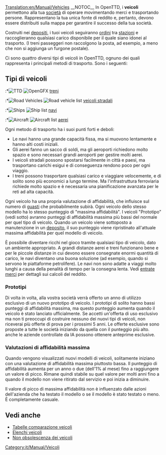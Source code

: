 [[Translation:en/Manual/Vehicles]]
{{it/Manual/Menu}}
__NOTOC__
In OpenTTD, i '''veicoli''' permettono alla tua [[it/Manual/Compagnia di trasporti|società]] di operare movimentando merci e trasportando persone. Rappresentano la tua unica fonte di reddito e, pertanto, devono essere distribuiti sulla mappa per garantire il successo della tua società.

Costruiti nei [[it/Manual/Depositi|depositi]], i tuoi veicoli seguiranno [[it/Manual/Ordini|ordini]] tra [[it/Manual/Stazioni|stazioni]] e raccoglieranno qualsiasi carico disponibile per il quale siano idonei al trasporto. (I treni passeggeri non raccolgono la posta, ad esempio, a meno che non si aggiunga un furgone postale).

Ci sono quattro diversi tipi di veicoli in OpenTTD, ognuno dei quali rappresenta i principali metodi di trasporto. Sono i seguenti:

== Tipi di veicoli ==
:*[[File:en/Manual/Manual html m16a497ce.png|TTD]] [[File:en/Manual/Train Information button.png|OpenGFX]] [[it/Manual/Treni|treni]]
:*[[File:en/Manual/Manual html m3518e48c.png|Road Vehicles]] [[File:en/Manual/Road Vehicle Information button.png|Road vehicle list]] [[it/Veicoli stradali|veicoli stradali]]
:*[[File:en/Manual/Manual html 53123a33.png|Ships]] [[File:en/Manual/Ship Information button.png|Ship list]] [[it/Navi|navi]]
:*[[File:en/Manual/Manual html 442702e6.png|Aircraft]] [[File:en/Manual/Aircraft Information button.png|Aircraft list]] [[it/Aerei|aerei]]

Ogni metodo di trasporto ha i suoi punti forti e deboli:
* Le navi hanno una grande capacità fissa, ma si muovono lentamente e hanno alti costi iniziali.
* Gli aerei fanno un sacco di soldi, ma gli aeroporti richiedono molto spazio e sono necessari grandi aeroporti per gestire molti aerei.
* I veicoli stradali possono spostarsi facilmente in città e paesi, ma trasportano carichi esigui e di conseguenza rendono poco per ogni viaggio.
* I treni possono trasportare qualsiasi carico e viaggiare velocemente, e di solito sono più economici a lungo termine. Ma l'infrastruttura ferroviaria richiede molto spazio e è necessaria una pianificazione avanzata per le reti ad alta capacità.

Ogni veicolo ha una propria valutazione di affidabilità, che influisce sul numero di [[it/Guasti|guasti]] che probabilmente subirà. Ogni veicolo dello stesso modello ha lo stesso punteggio di "massima affidabilità". I veicoli "Prototipo" (vedi sotto) avranno punteggi di affidabilità massima più bassi del normale per quel tipo di veicolo. Quando un veicolo viene sottoposto a manutenzione in un [[it/Manual/Depositi|deposito]], il suo punteggio viene ripristinato all'attuale massima affidabilità per quel modello di veicolo.

È possibile diventare ricchi nel gioco tramite qualsiasi tipo di veicolo, dato un ambiente appropriato. A grandi distanze aerei e treni funzionano bene e per le piccole distanze in cui devono essere consegnate enormi quantità di carico, le navi diventano una buona soluzione (ad esempio, quando si servono le piattaforme petrolifere). Le navi non sono adatte a viaggi molto lunghi a causa della penalità di tempo per la consegna lenta. Vedi [[it/Entrate merci|entrate merci]] per dettagli sui calcoli del reddito.

=== Prototipi ===
Di volta in volta, alla vostra società verrà offerto un anno di utilizzo esclusivo di un nuovo prototipo di veicolo. I prototipi di solito hanno bassi punteggi di affidabilità massima, ma questo punteggio aumenta quando il veicolo è stato lanciato ufficialmente. Se accetti un'offerta di uso esclusivo ma non ti preoccupi di costruire nessuno dei nuovi tipi di veicoli, non riceverai più offerte di prova per i prossimi 5 anni. Le offerte esclusive sono proposte a tutte le società iniziando da quella con il punteggio più alto. anche le aziende controllate da IA possono ottenere anteprime esclusive.

=== Valutazioni di affidabilità massima ===
Quando vengono visualizzati nuovi modelli di veicoli, solitamente iniziano con una valutazione di affidabilità massima piuttosto bassa. Il punteggio di affidabilità aumenta per un anno o due (dell'1% al mese) fino a raggiungere un valore di picco. Rimane quindi stabile su quel valore per molti anni fino a quando il modello non viene ritirato dal servizio e poi inizia a diminuire.

Il valore di picco di massima affidabilità non è influenzato dalle azioni dell'azienda che ha testato il modello o se il modello è stato testato o meno. È completamente casuale.

== Vedi anche ==
*[[it/Manual/Base Set/Tabelle comparazione veicoli|Tabelle comparazione veicoli]]
*[[it/Manual/Elenchi veicoli|Elenchi veicoli]]
*[[it/Archive/Manual/Settings/Non obsolescenza dei veicoli|Non obsolescenza dei veicoli]]

[[Category:it/Manual/Veicoli]]